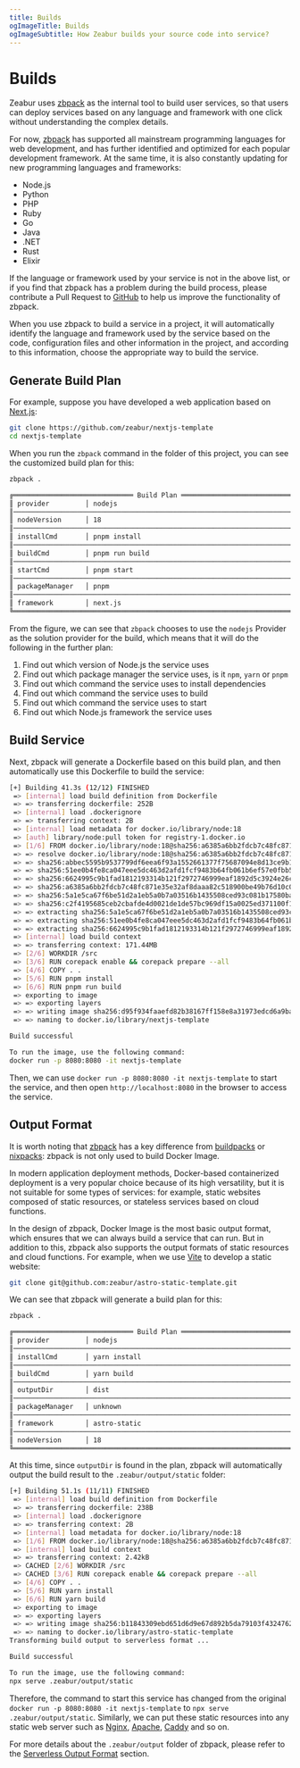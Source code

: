 ```yaml
---
title: Builds
ogImageTitle: Builds
ogImageSubtitle: How Zeabur builds your source code into service?
---
```


# Builds

Zeabur uses [zbpack](https://github.com/zeabur/zbpack) as the internal tool to build user services, so that users can deploy services based on any language and framework with one click without understanding the complex details.

For now, [zbpack]((https://github.com/zeabur/zbpack)) has supported all mainstream programming languages for web development, and has further identified and optimized for each popular development framework. At the same time, it is also constantly updating for new programming languages and frameworks:

- Node.js
- Python
- PHP
- Ruby
- Go
- Java
- .NET
- Rust
- Elixir

If the language or framework used by your service is not in the above list, or if you find that zbpack has a problem during the build process, please contribute a Pull Request to [GitHub](https://github.com/zeabur/zbpack/pulls) to help us improve the functionality of zbpack.

When you use zbpack to build a service in a project, it will automatically identify the language and framework used by the service based on the code, configuration files and other information in the project, and according to this information, choose the appropriate way to build the service.

## Generate Build Plan

For example, suppose you have developed a web application based on [Next.js](https://nextjs.org/):

```bash
git clone https://github.com/zeabur/nextjs-template
cd nextjs-template
```

When you run the `zbpack` command in the folder of this project, you can see the customized build plan for this:

```bash
zbpack .

╔══════════════════════════════ Build Plan ═════════════════════════════╗
║ provider         │ nodejs                                             ║
║───────────────────────────────────────────────────────────────────────║
║ nodeVersion      │ 18                                                 ║
║───────────────────────────────────────────────────────────────────────║
║ installCmd       │ pnpm install                                       ║
║───────────────────────────────────────────────────────────────────────║
║ buildCmd         │ pnpm run build                                     ║
║───────────────────────────────────────────────────────────────────────║
║ startCmd         │ pnpm start                                         ║
║───────────────────────────────────────────────────────────────────────║
║ packageManager   │ pnpm                                               ║
║───────────────────────────────────────────────────────────────────────║
║ framework        │ next.js                                            ║
╚═══════════════════════════════════════════════════════════════════════╝
```

From the figure, we can see that `zbpack` chooses to use the `nodejs` Provider as the solution provider for the build, which means that it will do the following in the further plan:

1. Find out which version of Node.js the service uses
2. Find out which package manager the service uses, is it `npm`, `yarn` or `pnpm`
3. Find out which command the service uses to install dependencies
4. Find out which command the service uses to build
5. Find out which command the service uses to start
6. Find out which Node.js framework the service uses

## Build Service

Next, zbpack will generate a Dockerfile based on this build plan, and then automatically use this Dockerfile to build the service:

```bash
[+] Building 41.3s (12/12) FINISHED                                                                     docker:orbstack
 => [internal] load build definition from Dockerfile                                                               0.0s
 => => transferring dockerfile: 252B                                                                               0.0s
 => [internal] load .dockerignore                                                                                  0.0s
 => => transferring context: 2B                                                                                    0.0s
 => [internal] load metadata for docker.io/library/node:18                                                         5.8s
 => [auth] library/node:pull token for registry-1.docker.io                                                        0.0s
 => [1/6] FROM docker.io/library/node:18@sha256:a6385a6bb2fdcb7c48fc871e35e32af8daaa82c518900be49b76d10c005864c2   6.9s
 => => resolve docker.io/library/node:18@sha256:a6385a6bb2fdcb7c48fc871e35e32af8daaa82c518900be49b76d10c005864c2   0.0s
 => => sha256:abbec5595b9537799df6eea6f93a1552661377f75687094e8d13ce9b179b497d 2.00kB / 2.00kB                     0.0s
 => => sha256:51ee0b4fe8ca047eee5dc463d2afd1fcf9483b64fb061b6ef57e0fbb57f8d47d 2.21MB / 2.21MB                     0.9s
 => => sha256:6624995c9b1fad1812193314b121f2972746999eaf1892d5c3924e26c09b9180 452B / 452B                         0.7s
 => => sha256:a6385a6bb2fdcb7c48fc871e35e32af8daaa82c518900be49b76d10c005864c2 1.21kB / 1.21kB                     0.0s
 => => sha256:5a1e5ca67f6be51d2a1eb5a0b7a03516b1435508ced93c081b17580ba61cdc5a 45.96MB / 45.96MB                   3.0s
 => => sha256:c2f4195685ceb2cbafde4d0021de1de57bc969df15a0025ed371100f1cccf364 7.54kB / 7.54kB                     0.0s
 => => extracting sha256:5a1e5ca67f6be51d2a1eb5a0b7a03516b1435508ced93c081b17580ba61cdc5a                          3.7s
 => => extracting sha256:51ee0b4fe8ca047eee5dc463d2afd1fcf9483b64fb061b6ef57e0fbb57f8d47d                          0.0s
 => => extracting sha256:6624995c9b1fad1812193314b121f2972746999eaf1892d5c3924e26c09b9180                          0.0s
 => [internal] load build context                                                                                  5.0s
 => => transferring context: 171.44MB                                                                              5.0s
 => [2/6] WORKDIR /src                                                                                             0.8s
 => [3/6] RUN corepack enable && corepack prepare --all                                                            7.5s
 => [4/6] COPY . .                                                                                                 2.4s
 => [5/6] RUN pnpm install                                                                                         7.0s
 => [6/6] RUN pnpm run build                                                                                       8.6s
 => exporting to image                                                                                             2.3s
 => => exporting layers                                                                                            2.3s
 => => writing image sha256:d95f934faaefd82b38167ff158e8a31973edcd6a9ba7cc361999080345e80e38                       0.0s
 => => naming to docker.io/library/nextjs-template                                                                 0.0s

Build successful

To run the image, use the following command:
docker run -p 8080:8080 -it nextjs-template
```

Then, we can use `docker run -p 8080:8080 -it nextjs-template` to start the service, and then open `http://localhost:8080` in the browser to access the service.

## Output Format

It is worth noting that [zbpack](https://github.com/zeabur/zbpack) has a key difference from [buildpacks](https://buildpacks.io/) or [nixpacks](https://nixpacks.com/): zbpack is not only used to build Docker Image.

In modern application deployment methods, Docker-based containerized deployment is a very popular choice because of its high versatility, but it is not suitable for some types of services: for example, static websites composed of static resources, or stateless services based on cloud functions.

In the design of zbpack, Docker Image is the most basic output format, which ensures that we can always build a service that can run. But in addition to this, zbpack also supports the output formats of static resources and cloud functions. For example, when we use [Vite](https://vitejs.dev/) to develop a static website:

```bash
git clone git@github.com:zeabur/astro-static-template.git
```

We can see that zbpack will generate a build plan for this:

```bash
zbpack .

╔══════════════════════════════ Build Plan ═════════════════════════════╗
║ provider         │ nodejs                                             ║
║───────────────────────────────────────────────────────────────────────║
║ installCmd       │ yarn install                                       ║
║───────────────────────────────────────────────────────────────────────║
║ buildCmd         │ yarn build                                         ║
║───────────────────────────────────────────────────────────────────────║
║ outputDir        │ dist                                               ║
║───────────────────────────────────────────────────────────────────────║
║ packageManager   │ unknown                                            ║
║───────────────────────────────────────────────────────────────────────║
║ framework        │ astro-static                                       ║
║───────────────────────────────────────────────────────────────────────║
║ nodeVersion      │ 18                                                 ║
╚═══════════════════════════════════════════════════════════════════════╝
```

At this time, since `outputDir` is found in the plan, zbpack will automatically output the build result to the `.zeabur/output/static` folder:

```bash
[+] Building 51.1s (11/11) FINISHED                                                                     docker:orbstack
 => [internal] load build definition from Dockerfile                                                               0.0s
 => => transferring dockerfile: 238B                                                                               0.0s
 => [internal] load .dockerignore                                                                                  0.0s
 => => transferring context: 2B                                                                                    0.0s
 => [internal] load metadata for docker.io/library/node:18                                                         1.6s
 => [1/6] FROM docker.io/library/node:18@sha256:a6385a6bb2fdcb7c48fc871e35e32af8daaa82c518900be49b76d10c005864c2   0.0s
 => [internal] load build context                                                                                  0.0s
 => => transferring context: 2.42kB                                                                                0.0s
 => CACHED [2/6] WORKDIR /src                                                                                      0.0s
 => CACHED [3/6] RUN corepack enable && corepack prepare --all                                                     0.0s
 => [4/6] COPY . .                                                                                                 0.0s
 => [5/6] RUN yarn install                                                                                        45.0s
 => [6/6] RUN yarn build                                                                                           1.8s
 => exporting to image                                                                                             2.7s
 => => exporting layers                                                                                            2.7s
 => => writing image sha256:b11843309ebd651d6d9e67d892b5da79103f43247625bf0f64ee3c4192d4e32e                       0.0s
 => => naming to docker.io/library/astro-static-template                                                           0.0s
Transforming build output to serverless format ...

Build successful

To run the image, use the following command:
npx serve .zeabur/output/static
```

Therefore, the command to start this service has changed from the original `docker run -p 8080:8080 -it nextjs-template` to `npx serve .zeabur/output/static`. Similarly, we can put these static resources into any static web server such as [Nginx](https://www.nginx.com/), [Apache](https://httpd.apache.org/), [Caddy](https://caddyserver.com/) and so on.

For more details about the `.zeabur/output` folder of zbpack, please refer to the [Serverless Output Format](./serverless-output-format) section.
